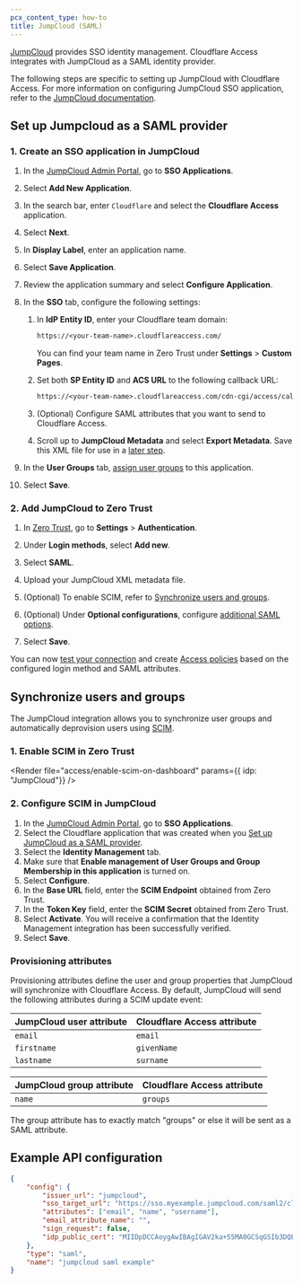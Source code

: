 ```yaml
---
pcx_content_type: how-to
title: JumpCloud (SAML)
---
```



[JumpCloud](https://jumpcloud.com/#platform) provides SSO identity management. Cloudflare Access integrates with JumpCloud as a SAML identity provider.

The following steps are specific to setting up JumpCloud with Cloudflare Access. For more information on configuring JumpCloud SSO application, refer to the [JumpCloud documentation](https://jumpcloud.com/support/integrate-with-cloudflare).

## Set up Jumpcloud as a SAML provider

### 1. Create an SSO application in JumpCloud

1. In the [JumpCloud Admin Portal](https://console.jumpcloud.com/#/home), go to **SSO Applications**.

2. Select **Add New Application**.

3. In the search bar, enter `Cloudflare` and select the **Cloudflare Access** application.

4. Select **Next**.

5. In **Display Label**, enter an application name.

6. Select **Save Application**.

7. Review the application summary and select **Configure Application**.

8. In the **SSO** tab, configure the following settings:
	1. In **IdP Entity ID**, enter your Cloudflare team domain:

		```txt
		https://<your-team-name>.cloudflareaccess.com/
		```
		You can find your team name in Zero Trust under **Settings** > **Custom Pages**.

	2. Set both **SP Entity ID** and **ACS URL** to the following callback URL:

		```txt
		https://<your-team-name>.cloudflareaccess.com/cdn-cgi/access/callback
		```
	3. (Optional) Configure SAML attributes that you want to send to Cloudflare Access.

	4. Scroll up to **JumpCloud Metadata** and select **Export Metadata**. Save this XML file for use in a [later step](#2-add-jumpcloud-to-zero-trust).

9. In the **User Groups** tab, [assign user groups](https://jumpcloud.com/support/get-started-applications-saml-sso#managing-employee-access-to-applications) to this application.

10. Select **Save**.

### 2. Add JumpCloud to Zero Trust

1. In [Zero Trust](https://one.dash.cloudflare.com/), go to **Settings** > **Authentication**.

2. Under **Login methods**, select **Add new**.

3. Select **SAML**.

4. Upload your JumpCloud XML metadata file.

5. (Optional) To enable SCIM, refer to [Synchronize users and groups](#synchronize-users-and-groups).

6. (Optional) Under **Optional configurations**, configure [additional SAML options](#optional-configurations).

7. Select **Save**.

You can now [test your connection](/cloudflare-one/identity/idp-integration/#test-idps-in-zero-trust) and create [Access policies](/cloudflare-one/policies/access/) based on the configured login method and SAML attributes.

## Synchronize users and groups

The JumpCloud integration allows you to synchronize user groups and automatically deprovision users using [SCIM](/cloudflare-one/identity/users/scim/).

### 1. Enable SCIM in Zero Trust

<Render
	file="access/enable-scim-on-dashboard"
	params={{ idp: "JumpCloud"}}
/>

### 2. Configure SCIM in JumpCloud

1. In the [JumpCloud Admin Portal](https://console.jumpcloud.com/#/home), go to **SSO Applications**.
2. Select the Cloudflare application that was created when you [Set up JumpCloud as a SAML provider](/cloudflare-one/identity/idp-integration/jumpcloud-saml/#set-up-jumpcloud-as-a-saml-provider).
3. Select the **Identity Management** tab.
4. Make sure that **Enable management of User Groups and Group Membership in this application** is turned on.
5. Select **Configure**.
6. In the **Base URL** field, enter the **SCIM Endpoint** obtained from Zero Trust.
7. In the **Token Key** field, enter the **SCIM Secret** obtained from Zero Trust.
8. Select **Activate**. You will receive a confirmation that the Identity Management integration has been successfully verified.
9. Select **Save**.

<Render file="access/verify-scim-provisioning"/>

### Provisioning attributes

Provisioning attributes define the user and group properties that JumpCloud will synchronize with Cloudflare Access. By default, JumpCloud will send the following attributes during a SCIM update event:

| JumpCloud user attribute| Cloudflare Access attribute |
| ------------------ | ----------------------- |
| `email` 					 | `email`            |
| `firstname`        | `givenName`        |
| `lastname`         | `surname`          |

| JumpCloud group attribute | Cloudflare Access attribute |
| ------------------ | ----------------------- |
| `name` 					   | `groups`            |

The group attribute has to exactly match "groups" or else it will be sent as a SAML attribute.

## Example API configuration

```json
{
	"config": {
		"issuer_url": "jumpcloud",
		"sso_target_url": "https://sso.myexample.jumpcloud.com/saml2/cloudflareaccess",
		"attributes": ["email", "name", "username"],
		"email_attribute_name": "",
		"sign_request": false,
		"idp_public_cert": "MIIDpDCCAoygAwIBAgIGAV2ka+55MA0GCSqGSIb3DQEBCwUAMIGSMQswCQYDVQQGEwJVUzETMBEG\nA1UEC.....GF/Q2/MHadws97cZg\nuTnQyuOqPuHbnN83d/2l1NSYKCbHt24o"
	},
	"type": "saml",
	"name": "jumpcloud saml example"
}
```
